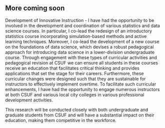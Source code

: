 ## More coming soon

Development of Innovative Instruction - I have had the opportunity to be involved in the development and coordination of various statistics and data science courses. In particular, I co-lead the redesign of an introductory statistics course incorporating simulation-based methods and active learning techniques. Moreover, I co-lead the development of a new course on the foundations of data science, which devises a robust pedagogical approach for introducing data science in a lower-division undergraduate course. Through engagement with these types of curricular activities and pedagogical revision at CSUF we can ensure all students in these courses receive an education that facilitates critical thinking and provides applications that set the stage for their careers. Furthermore, these curricular changes were designed such that they are sustainable for instructors to effectively implement overtime. To facilitate such curricular enhancements, I have had the opportunity to engage numerous instructors at both CSUF and various local city colleges in various professional development activities. 

This research will be conducted closely with both undergraduate and graduate students from CSUF and will have a substantial impact on their education, making them competitive in the workforce. 

<!--
## California State University, Fullerton

Honored to be a part of CSUF Mathematics Department:
https://news.fullerton.edu/2021/11/mathematics-award-from-american-math-society-recognizes-csuf-math-department/#:~:text=The%20American%20Math%20Society%20has,and%20graduating%20students%20from%20underrepresented

### Undergraduate Courses

### Graduate Courses 


## University of Nevada, Las Vegas

### Undergraduate Courses

### Graduate Courses 
-->